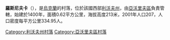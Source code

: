 {{coord|49|56|15|N|23|15|5|E|scale:100000|display=title}}

'''羅斯尼夫卡'''（{{lang-uk|Роснівка}}），是[[烏克蘭|烏克蘭]]的村落，位於該國西部[[利沃夫州|利沃夫州]]，由[[亞沃里夫區|亞沃里夫區]]負責管轄，始建於1400年，面積0.62平方公里，海拔高度213米，2001年人口207，人口密度每平方公里334.95人。

{{DEFAULTSORT:Роснівка}}
[[Category:利沃夫州村落|Category:利沃夫州村落]]
[[Category:亞沃里夫區村落|Category:亞沃里夫區村落]]


{{Lviv-geo-stub}}